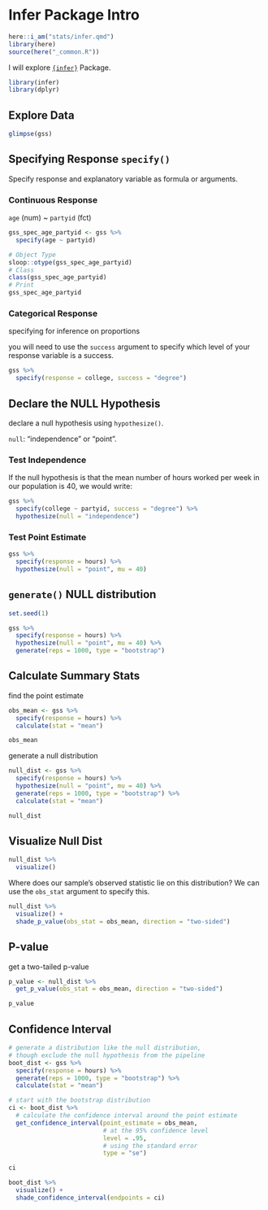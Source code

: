# Infer Package Intro


```r
here::i_am("stats/infer.qmd")
library(here)
source(here("_common.R"))
```


I will explore [`{infer}`](https://infer.tidymodels.org/index.html) Package.

```r
library(infer)
library(dplyr)
```

## Explore Data

```r
glimpse(gss)
```

## Specifying Response `specify()`

Specify response and explanatory variable as formula or arguments.

### Continuous Response

`age` (num) ~ `partyid` (fct)

```r
gss_spec_age_partyid <- gss %>% 
  specify(age ~ partyid)

# Object Type
sloop::otype(gss_spec_age_partyid)
# Class
class(gss_spec_age_partyid)
# Print
gss_spec_age_partyid
```


### Categorical Response

specifying for inference on proportions

you will need to use the `success` argument to specify which level of your response variable is a success.

```r
gss %>%
  specify(response = college, success = "degree")
```


## Declare the NULL Hypothesis

declare a null hypothesis using `hypothesize()`.

`null`: "independence" or "point".

### Test Independence

If the null hypothesis is that the mean number of hours worked per week in our population is 40, we would write:

```r
gss %>%
  specify(college ~ partyid, success = "degree") %>%
  hypothesize(null = "independence")
```
### Test Point Estimate


```r
gss %>%
  specify(response = hours) %>%
  hypothesize(null = "point", mu = 40)
```

## `generate()` NULL distribution 

```r
set.seed(1)

gss %>%
  specify(response = hours) %>%
  hypothesize(null = "point", mu = 40) %>%
  generate(reps = 1000, type = "bootstrap")
```


## Calculate Summary Stats

find the point estimate

```r
obs_mean <- gss %>%
  specify(response = hours) %>%
  calculate(stat = "mean")

obs_mean
```

generate a null distribution

```r
null_dist <- gss %>%
  specify(response = hours) %>%
  hypothesize(null = "point", mu = 40) %>%
  generate(reps = 1000, type = "bootstrap") %>%
  calculate(stat = "mean")

null_dist
```

## Visualize Null Dist

```r
null_dist %>%
  visualize()
```

Where does our sample’s observed statistic lie on this distribution? We can use the `obs_stat` argument to specify this.

```r
null_dist %>%
  visualize() +
  shade_p_value(obs_stat = obs_mean, direction = "two-sided")
```

## P-value

get a two-tailed p-value


```r
p_value <- null_dist %>%
  get_p_value(obs_stat = obs_mean, direction = "two-sided")

p_value
```

## Confidence Interval

```r
# generate a distribution like the null distribution, 
# though exclude the null hypothesis from the pipeline
boot_dist <- gss %>%
  specify(response = hours) %>%
  generate(reps = 1000, type = "bootstrap") %>%
  calculate(stat = "mean")

# start with the bootstrap distribution
ci <- boot_dist %>%
  # calculate the confidence interval around the point estimate
  get_confidence_interval(point_estimate = obs_mean,
                          # at the 95% confidence level
                          level = .95,
                          # using the standard error
                          type = "se")

ci
```

```r
boot_dist %>%
  visualize() +
  shade_confidence_interval(endpoints = ci)
```

